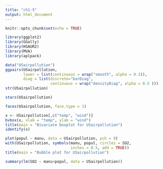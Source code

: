 ```yaml
---
title: "ch1-5"
output: html_document
---
```


```r
knitr::opts_chunk$set(echo = TRUE)
```

```r

library(ggplot2)
library(GGally)
library(HSAUR2)
library(MVA)
library(aplpack)

```

```r
data("USairpollution")
ggpairs(USairpollution,
        lower = list(continuous = wrap("smooth", alpha = 0.3)),
        diag = list(discrete="barDiag", 
                    continuous = wrap("densityDiag", alpha = 0.5 )))
str(USairpollution)

```

```r

stars(USairpollution)

```

```r

faces(USairpollution, face.type = 1)


```

```r
x <- USairpollution[,c("temp", "wind")]
bvbox(x, xlab = "temp", ylab = "wind")
title(main = "Bivariate boxplot for USairpollution")
identify(x)
```

```r
plot(popul ~ manu, data = USairpollution, pch = 9)
with(USairpollution, symbols(manu, popul, circles = SO2, 
                             inches = 0.5, add = TRUE))
title(main = "Bubble plot for USairpollution")

summary(lm(SO2 ~ manu+popul, data = USairpollution))
```